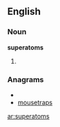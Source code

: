 ==English==

===Noun===
'''superatoms'''

# {{plural of|superatom}}

===Anagrams===
* {{alphagram|aemoprsstu}}
* [[mousetraps#English|mousetraps]]

[[ar:superatoms]]